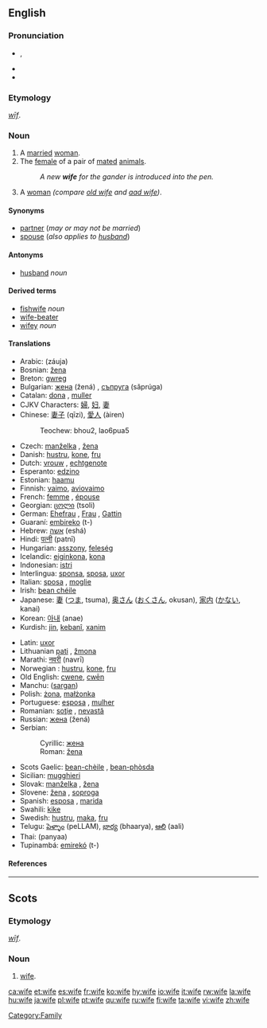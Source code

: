 ==English==

{{rank|perhaps|state|says|308|wife|hear|least|person}}

===Pronunciation===
*{{IPA|/waɪf/}}, {{SAMPA|/waIf/}}
*{{audio|en-us-wife.ogg|Audio (US)}}
*{{rhymes|aɪf}}

===Etymology===
{{OE.}} ''[[wif|wīf]]''.

===Noun===
{{en-noun|wives}}

# A [[marry|married]] [[woman]].
# The [[female]] of a pair of [[mated]] [[animal]]s.
#:''A new '''wife''' for the gander is introduced into the pen.''
# {{context|Geordie|dialect}} A [[woman]] ''(compare [[old wife]] and [[aad wife]])''.

====Synonyms====
*[[partner]] (''may or may not be married'')
*[[spouse]] (''also applies to [[husband]]'')

====Antonyms====
*[[husband]] ''noun''

====Derived terms====
*[[fishwife]] ''noun''
*[[wife-beater]]
*[[wifey]] ''noun''<!-- also adj? -->

====Translations====
{{trans-top|married woman}}
*Arabic: {{ARchar|[[زوجة]]}} (záuja) {{f}}
*Bosnian: [[žena]] {{f}}
*Breton: [[gwreg]] {{f}}
*Bulgarian: [[жена]] (žená) {{f}}, [[съпруга]] (sǎprúga) {{f}}
*Catalan: [[dona]] {{f}}, [[muller]] {{f}}
*CJKV Characters: [[婦]], [[妇]], [[妻]]
*Chinese: [[妻子]] (qīzi), [[愛人]] (àiren)
*:Teochew: bhou2, lao6pua5
*Czech: [[manželka]] {{f}}, [[žena]]  {{f}}
*Danish: [[hustru]], [[kone]], [[fru]]
*Dutch: [[vrouw]] {{f}}, [[echtgenote]] {{f}}
*Esperanto: [[edzino]]
*Estonian: [[haamu]]
*Finnish: [[vaimo]], [[aviovaimo]]
*French: [[femme]] {{f}}, [[épouse]] {{f}}
*Georgian: [[ცოლი]] (tsoli)
*German: [[Ehefrau]] {{f}}, [[Frau]] {{f}}, [[Gattin]] {{f}}
*Guaraní: [[embireko]] (t-)
*Hebrew: [[אשה]] (eshá) {{f}}
*Hindi: [[पत्नी]] (patnī)
*Hungarian: [[asszony]], [[feleség]]
*Icelandic: [[eiginkona]], [[kona]]
*Indonesian: [[istri]]
*Interlingua: [[sponsa]], [[sposa]], [[uxor]]
*Italian: [[sposa]] {{f}}, [[moglie]] {{f}}
*Irish: [[bean chéile]] {{f}}
*Japanese: [[妻]] ([[つま]], tsuma), [[奥さん]] ([[おくさん]], okusan), [[家内]] ([[かない]], kanai)
*Korean: [[아내]] (anae)
*Kurdish: [[jin]], [[kebanî]], [[xanim]]
{{trans-mid}}
*Latin: [[uxor]]
*Lithuanian [[pati]] {{f}}, [[žmona]] {{f}}
*Marathi: [[नवरी]] (navrī)
*Norwegian<!--do not wikify-->: [[hustru]], [[kone]], [[fru]]
*Old English: [[cwene]], [[cwen|cwēn]]
*Manchu: ([[sargan]])
*Polish: [[żona]], [[małżonka]] {{f}}
*Portuguese: [[esposa]] {{f}}, [[mulher]] {{f}}
*Romanian: [[soţie]] {{f}}, [[nevastă]] {{f}}
*Russian: [[жена]] (žená) {{f}}
*Serbian:
*:Cyrillic: [[жена]] {{f}}
*:Roman: [[žena]] {{f}}
*Scots Gaelic: [[bean-chèile]] {{f}}, [[bean-phòsda]] {{f}}
*Sicilian: [[mugghieri]] {{f}}
*Slovak: [[manželka]] {{f}}, [[žena]] {{f}}
*Slovene: [[žena]] {{f}}, [[soproga]] {{f}}
*Spanish: [[esposa]] {{f}}, [[marida]] {{f}}
*Swahili: [[kike]]
*Swedish: [[hustru]], [[maka]], [[fru]]
*Telugu: [[పెళ్ళాం]] (peLLAM), [[భార్య]] (bhaarya), [[ఆలి]] (aali) 
*Thai: {{THchar|[[ภรรยา]]}} (panyaa)
*Tupinambá: [[emirekó]] (t-)
{{trans-bottom}}

====References====
{{R:New Geordie Dictionary 1987}}

[[Category:Family]]

----

==Scots==

===Etymology===
{{OE.|sco}} ''[[wif|wīf]]''.

===Noun===
{{sco-noun}}

# [[wife#English|wife]].

[[ca:wife]]
[[et:wife]]
[[es:wife]]
[[fr:wife]]
[[ko:wife]]
[[hy:wife]]
[[io:wife]]
[[it:wife]]
[[rw:wife]]
[[la:wife]]
[[hu:wife]]
[[ja:wife]]
[[pl:wife]]
[[pt:wife]]
[[qu:wife]]
[[ru:wife]]
[[fi:wife]]
[[ta:wife]]
[[vi:wife]]
[[zh:wife]]